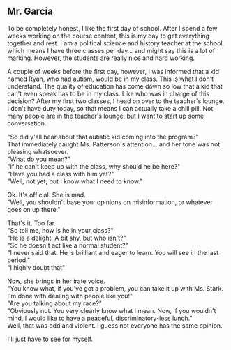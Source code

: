 ## Mr. Garcia

To be completely honest, I like the first day of school. After I spend a few weeks working on the course content, this is my day to get everything together and rest. I am a political science and history teacher at the school, which means I have three classes per day… and might say this is a lot of marking. However, the students are really nice and hard working.

A couple of weeks before the first day, however, I was informed that a kid named Ryan, who had autism, would be in my class. This is what I don't understand. The quality of education has come down so low that a kid that can't even speak has to be in my class. Like who was in charge of this decision? After my first two classes, I head on over to the teacher's lounge. I don't have duty today, so that means I can actually take a chill pill. Not many people are in the teacher's lounge, but I want to start up some conversation.

"So did y'all hear about that autistic kid coming into the program?"<br/>
That immediately caught Ms. Patterson's attention… and her tone was not pleasing whatsoever.<br/>
"What do you mean?"<br/>
"If he can't keep up with the class, why should he be here?"<br/>
"Have you had a class with him yet?"<br/>
"Well, not yet, but I know what I need to know."<br/>

Ok. It's official. She is mad.<br/>
"Well, you shouldn't base your opinions on misinformation, or whatever goes on up there."

That's it. Too far. <br/>
"So tell me, how is he in your class?"<br/>
"He is a delight. A bit shy, but who isn't?"<br/>
"So he doesn't act like a normal student?"<br/>
"I never said that. He is brilliant and eager to learn. You will see in the last period."<br/>
"I highly doubt that"

Now, she brings in her irate voice.<br/>
"You know what, if you've got a problem, you can take it up with Ms. Stark. I'm done with dealing with people like you!"<br/>
"Are you talking about my race?"<br/>
"Obviously not. You very clearly know what I mean. Now, if you wouldn't mind, I would like to have a peaceful, discriminatory-less lunch."<br/>
Well, that was odd and violent. I guess not everyone has the same opinion. 

I'll just have to see for myself.